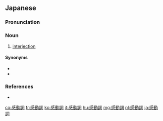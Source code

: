 ==Japanese==
{{wikipedia|lang=ja}}
{{ja-kanjitab|かん|どう|し|yomi=o}}

===Pronunciation===
{{ja-pron|かんどうし|acc=3|acc_ref=DJR,NHK,SMK5|y=o}}

===Noun===
{{ja-noun|かんどうし}}

# {{lb|ja|sort=かんどうし|part of speech}} [[interjection]]

====Synonyms====
* {{ja-r|間投詞|かんとうし}}
* {{ja-r|感嘆詞|かんたんし}}

===References===
<references/>
* {{R:Kojien}}

[[co:感動詞]]
[[fr:感動詞]]
[[ko:感動詞]]
[[it:感動詞]]
[[hu:感動詞]]
[[mg:感動詞]]
[[nl:感動詞]]
[[ja:感動詞]]